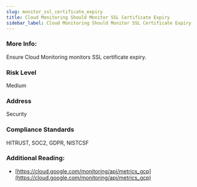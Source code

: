```yaml
---
slug: monitor_ssl_certificate_expiry
title: Cloud Monitoring Should Monitor SSL Certificate Expiry
sidebar_label: Cloud Monitoring Should Monitor SSL Certificate Expiry
---
```


### More Info:

Ensure Cloud Monitoring monitors SSL certificate expiry.

### Risk Level

Medium

### Address

Security

### Compliance Standards

HITRUST, SOC2, GDPR, NISTCSF

### Additional Reading:

- [https://cloud.google.com/monitoring/api/metrics_gcp](https://cloud.google.com/monitoring/api/metrics_gcp) 

